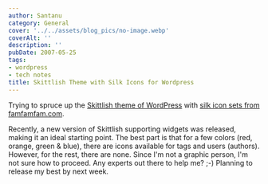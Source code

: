 ```yaml
---
author: Santanu
category: General
cover: '../../assets/blog_pics/no-image.webp'
coverAlt: ''
description: ''
pubDate: 2007-05-25
tags:
- wordpress
- tech notes
title: Skittlish Theme with Silk Icons for Wordpress
---
```


Trying to spruce up the [Skittlish theme of WordPress](http://journal.barleyhut.com/the-skittlish-theme-for-wordpress/) with [silk icon sets from famfamfam.com](http://www.famfamfam.com/archive/silk-icons-thats-your-lot/).

Recently, a new version of Skittlish supporting widgets was released, making it an ideal starting point. The best part is that for a few colors (red, orange, green & blue), there are icons available for tags and users (authors). However, for the rest, there are none. Since I'm not a graphic person, I'm not sure how to proceed. Any experts out there to help me? ;-) Planning to release my best by next week.